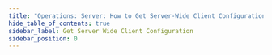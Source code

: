 ```yaml
---
title: "Operations: Server: How to Get Server-Wide Client Configuration"
hide_table_of_contents: true
sidebar_label: Get Server Wide Client Configuration
sidebar_position: 0
---
```





<LanguageSwitcher supportedLanguages={supportedLanguages} />

<LanguageContent language="csharp">
   <GetServerwideClientConfigurationCsharp />
</LanguageContent>


<!---
- [How to put Server-Wide client configuration?](../../../../client-api/operations/server-wide/configuration/put-serverwide-client-configuration)
- [How to get client configuration?](../../../../client-api/operations/maintenance/configuration/get-client-configuration)
- [How to put client configuration?](../../../../client-api/operations/maintenance/configuration/put-client-configuration)

-->